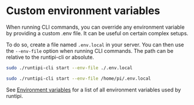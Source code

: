 # Custom environment variables

When running CLI commands, you can override any environment variable by providing a custom .env file.
It can be useful on certain complex setups.

To do so, create a file named `.env.local` in your server. You can then use the `--env-file` option when running CLI commands. The path can be relative to the runtipi-cli or absolute.

```bash
sudo ./runtipi-cli start --env-file ./.env.local
```

```bash
sudo ./runtipi-cli start --env-file /home/pi/.env.local
```

See [Environment variables](/docs/reference/environment-variables) for a list of all environment variables used by runtipi.
